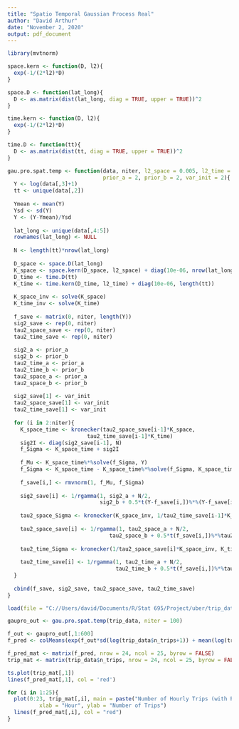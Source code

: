 ```yaml
---
title: "Spatio Temporal Gaussian Process Real"
author: "David Arthur"
date: "November 2, 2020"
output: pdf_document
---
```


```r
library(mvtnorm)

space.kern <- function(D, l2){
  exp(-1/(2*l2)*D)
}

space.D <- function(lat_long){
  D <- as.matrix(dist(lat_long, diag = TRUE, upper = TRUE))^2
}

time.kern <- function(D, l2){
  exp(-1/(2*l2)*D)
}

time.D <- function(tt){
  D <- as.matrix(dist(tt, diag = TRUE, upper = TRUE))^2
}

gau.pro.spat.temp <- function(data, niter, l2_space = 0.005, l2_time = 10,
                              prior_a = 2, prior_b = 2, var_init = 2){
  Y <- log(data[,3]+1)
  tt <- unique(data[,2])
  
  Ymean <- mean(Y)
  Ysd <- sd(Y)
  Y <- (Y-Ymean)/Ysd
  
  lat_long <- unique(data[,4:5])
  rownames(lat_long) <- NULL
  
  N <- length(tt)*nrow(lat_long)
  
  D_space <- space.D(lat_long)
  K_space <- space.kern(D_space, l2_space) + diag(10e-06, nrow(lat_long))
  D_time <- time.D(tt)
  K_time <- time.kern(D_time, l2_time) + diag(10e-06, length(tt))
  
  K_space_inv <- solve(K_space)
  K_time_inv <- solve(K_time)
  
  f_save <- matrix(0, niter, length(Y))
  sig2_save <- rep(0, niter)
  tau2_space_save <- rep(0, niter)
  tau2_time_save <- rep(0, niter)
  
  sig2_a <- prior_a
  sig2_b <- prior_b
  tau2_time_a <- prior_a
  tau2_time_b <- prior_b
  tau2_space_a <- prior_a
  tau2_space_b <- prior_b
  
  sig2_save[1] <- var_init
  tau2_space_save[1] <- var_init
  tau2_time_save[1] <- var_init
  
  for (i in 2:niter){
    K_space_time <- kronecker(tau2_space_save[i-1]*K_space,
                         tau2_time_save[i-1]*K_time)
    sig2I <- diag(sig2_save[i-1], N)
    f_Sigma <- K_space_time + sig2I
    
    f_Mu <- K_space_time%*%solve(f_Sigma, Y)
    f_Sigma <- K_space_time - K_space_time%*%solve(f_Sigma, K_space_time)
    
    f_save[i,] <- rmvnorm(1, f_Mu, f_Sigma)
    
    sig2_save[i] <- 1/rgamma(1, sig2_a + N/2, 
                             sig2_b + 0.5*t(Y-f_save[i,])%*%(Y-f_save[i,]))
    
    tau2_space_Sigma <- kronecker(K_space_inv, 1/tau2_time_save[i-1]*K_time_inv)
    
    tau2_space_save[i] <- 1/rgamma(1, tau2_space_a + N/2, 
                                tau2_space_b + 0.5*t(f_save[i,])%*%tau2_space_Sigma%*%f_save[i,])
    
    tau2_time_Sigma <- kronecker(1/tau2_space_save[i]*K_space_inv, K_time_inv)
    
    tau2_time_save[i] <- 1/rgamma(1, tau2_time_a + N/2, 
                                  tau2_time_b + 0.5*t(f_save[i,])%*%tau2_time_Sigma%*%f_save[i,])
  }
  
  cbind(f_save, sig2_save, tau2_space_save, tau2_time_save)
}

load(file = "C://Users/david/Documents/R/Stat 695/Project/uber/trip_data.RData")

gaupro_out <- gau.pro.spat.temp(trip_data, niter = 100)

f_out <- gaupro_out[,1:600]
f_pred <- colMeans(exp(f_out*sd(log(trip_data$n_trips+1)) + mean(log(trip_data$n_trips+1))))

f_pred_mat <- matrix(f_pred, nrow = 24, ncol = 25, byrow = FALSE)
trip_mat <- matrix(trip_data$n_trips, nrow = 24, ncol = 25, byrow = FALSE)

ts.plot(trip_mat[,1])
lines(f_pred_mat[,1], col = 'red')

for (i in 1:25){
  plot(0:23, trip_mat[,i], main = paste("Number of Hourly Trips (with Predictions) for Location", i),
          xlab = "Hour", ylab = "Number of Trips")
  lines(f_pred_mat[,i], col = "red")
}
```

